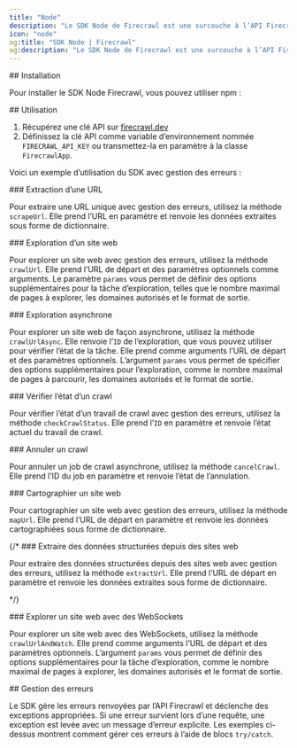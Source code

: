 ```yaml
---
title: "Node"
description: "Le SDK Node de Firecrawl est une surcouche à l’API Firecrawl pour vous aider à convertir facilement des sites web en Markdown."
icon: "node"
og:title: "SDK Node | Firecrawl"
og:description: "Le SDK Node de Firecrawl est une surcouche à l’API Firecrawl pour vous aider à convertir facilement des sites web en Markdown."
---
```




<div id="installation">
  ## Installation
</div>

Pour installer le SDK Node Firecrawl, vous pouvez utiliser npm :

<InstallationNode />

<div id="usage">
  ## Utilisation
</div>

1. Récupérez une clé API sur [firecrawl.dev](https://firecrawl.dev)
2. Définissez la clé API comme variable d’environnement nommée `FIRECRAWL_API_KEY` ou transmettez-la en paramètre à la classe `FirecrawlApp`.

Voici un exemple d’utilisation du SDK avec gestion des erreurs :

<ScrapeAndCrawlExampleNode />

<div id="scraping-a-url">
  ### Extraction d’une URL
</div>

Pour extraire une URL unique avec gestion des erreurs, utilisez la méthode `scrapeUrl`. Elle prend l’URL en paramètre et renvoie les données extraites sous forme de dictionnaire.

<ScrapeNodeShort />

<div id="crawling-a-website">
  ### Exploration d’un site web
</div>

Pour explorer un site web avec gestion des erreurs, utilisez la méthode `crawlUrl`. Elle prend l’URL de départ et des paramètres optionnels comme arguments. Le paramètre `params` vous permet de définir des options supplémentaires pour la tâche d’exploration, telles que le nombre maximal de pages à explorer, les domaines autorisés et le format de sortie.

<CrawlNodeShort />

<div id="asynchronous-crawling">
  ### Exploration asynchrone
</div>

Pour explorer un site web de façon asynchrone, utilisez la méthode `crawlUrlAsync`. Elle renvoie l’`ID` de l’exploration, que vous pouvez utiliser pour vérifier l’état de la tâche. Elle prend comme arguments l’URL de départ et des paramètres optionnels. L’argument `params` vous permet de spécifier des options supplémentaires pour l’exploration, comme le nombre maximal de pages à parcourir, les domaines autorisés et le format de sortie.

<CrawlAsyncNodeShort />

<div id="checking-crawl-status">
  ### Vérifier l’état d’un crawl
</div>

Pour vérifier l’état d’un travail de crawl avec gestion des erreurs, utilisez la méthode `checkCrawlStatus`. Elle prend l’`ID` en paramètre et renvoie l’état actuel du travail de crawl.

<CheckCrawlStatusNodeShort />

<div id="cancelling-a-crawl">
  ### Annuler un crawl
</div>

Pour annuler un job de crawl asynchrone, utilisez la méthode `cancelCrawl`. Elle prend l’ID du job en paramètre et renvoie l’état de l’annulation.

<CancelCrawlNodeShort />

<div id="mapping-a-website">
  ### Cartographier un site web
</div>

Pour cartographier un site web avec gestion des erreurs, utilisez la méthode `mapUrl`. Elle prend l’URL de départ en paramètre et renvoie les données cartographiées sous forme de dictionnaire.

<MapNodeShort />

{/* ### Extraire des données structurées depuis des sites web

Pour extraire des données structurées depuis des sites web avec gestion des erreurs, utilisez la méthode `extractUrl`. Elle prend l’URL de départ en paramètre et renvoie les données extraites sous forme de dictionnaire.

<ExtractNodeShort /> */}

<div id="crawling-a-website-with-websockets">
  ### Explorer un site web avec des WebSockets
</div>

Pour explorer un site web avec des WebSockets, utilisez la méthode `crawlUrlAndWatch`. Elle prend comme arguments l’URL de départ et des paramètres optionnels. L’argument `params` vous permet de définir des options supplémentaires pour la tâche d’exploration, comme le nombre maximal de pages à explorer, les domaines autorisés et le format de sortie.

<CrawlWebSocketNodeBase />

<div id="error-handling">
  ## Gestion des erreurs
</div>

Le SDK gère les erreurs renvoyées par l’API Firecrawl et déclenche des exceptions appropriées. Si une erreur survient lors d’une requête, une exception est levée avec un message d’erreur explicite. Les exemples ci-dessus montrent comment gérer ces erreurs à l’aide de blocs `try/catch`.